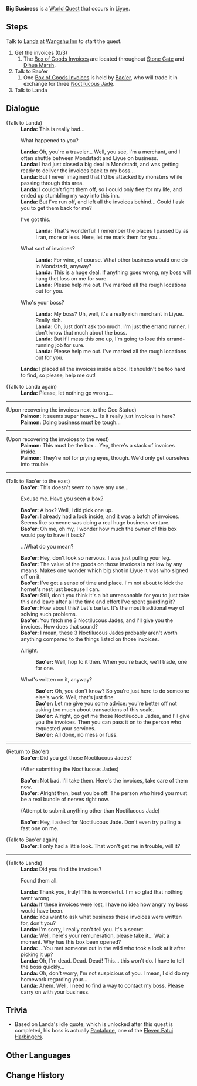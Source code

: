 {{Quest Infobox
|id            = 21024
|type          = World
|region        = Liyue
|area          = Bishui Plain
|startLocation = [[Wangshu Inn]], [[Liyue]]
|exp           = 250
|mora          = 30,000
|primogems     = 30
|rep           = Liyue
|repAmt        = 20
|other         = {{Card|Hero's Wit|3}}
|characters    = Bao'er; Landa; Traveler
}}
'''Big Business''' is a [[World Quest]] that occurs in [[Liyue]].

==Steps==
Talk to [[Landa]] at [[Wangshu Inn]] to start the quest.
# Get the invoices (0/3)
##The [[Box of Goods Invoices]] are located throughout [[Stone Gate]] and [[Dihua Marsh]].
# Talk to Bao'er
## One [[Box of Goods Invoices]] is held by [[Bao'er]], who will trade it in exchange for three [[Noctilucous Jade]].
# Talk to Landa

==Dialogue==
{{Quest Description|Having lost the invoices to a large business venture, [[Landa]] is currently beside himself with anxiety...}}
{{Dialogue start}}
;(Talk to Landa)
:'''Landa:''' This is really bad...
:{{DIcon}} What happened to you?
:'''Landa:''' Oh, you're a traveler... Well, you see, I'm a merchant, and I often shuttle between Mondstadt and Liyue on business.
:'''Landa:''' I had just closed a big deal in Mondstadt, and was getting ready to deliver the invoices back to my boss...
:'''Landa:''' But I never imagined that I'd be attacked by monsters while passing through this area.
:'''Landa:''' I couldn't fight them off, so I could only flee for my life, and ended up stumbling my way into this inn.
:'''Landa:''' But I've run off, and left all the invoices behind... Could I ask you to get them back for me?
:{{DIcon}} I've got this.
::'''Landa:''' That's wonderful! I remember the places I passed by as I ran, more or less. Here, let me mark them for you...
:{{DIcon}} What sort of invoices?
::'''Landa:''' For wine, of course. What other business would one do in Mondstadt, anyway?
::'''Landa:''' This is a huge deal. If anything goes wrong, my boss will hang thet loss on me for sure.
::'''Landa:''' Please help me out. I've marked all the rough locations out for you.
:{{DIcon}} Who's your boss?
::'''Landa:''' My boss? Uh, well, it's a really rich merchant in Liyue. Really rich.
::'''Landa:''' Oh, just don't ask too much. I'm just the errand runner, I don't know that much about the boss.
::'''Landa:''' But if I mess this one up, I'm going to lose this errand-running job for sure.
::'''Landa:''' Please help me out. I've marked all the rough locations out for you.
:'''Landa:''' I placed all the invoices inside a box. It shouldn't be too hard to find, so please, help me out!

;(Talk to Landa again)
:'''Landa:''' Please, let nothing go wrong...
----
;(Upon recovering the invoices next to the Geo Statue)
:'''Paimon:''' It seems super heavy... Is it really just invoices in here?
:'''Paimon:''' Doing business must be tough...
----
;(Upon recovering the invoices to the west)
:'''Paimon:''' This must be the box... Yep, there's a stack of invoices inside.
:'''Paimon:''' They're not for prying eyes, though. We'd only get ourselves into trouble.
----
;(Talk to Bao'er to the east)
:'''Bao'er:''' This doesn't seem to have any use...
:{{DIcon}} Excuse me. Have you seen a box?
:'''Bao'er:''' A box? Well, I did pick one up.
:'''Bao'er:''' I already had a look inside, and it was a batch of invoices. Seems like someone was doing a real huge business venture.
:'''Bao'er:''' Oh me, oh my, I wonder how much the owner of this box would pay to have it back?
:{{DIcon}} ...What do you mean?
:'''Bao'er:''' Hey, don't look so nervous. I was just pulling your leg.
:'''Bao'er:''' The value of the goods on those invoices is not low by any means. Makes one wonder which big shot in Liyue it was who signed off on it.
:'''Bao'er:''' I've got a sense of time and place. I'm not about to kick the hornet's nest just because I can.
:'''Bao'er:''' Still, don't you think it's a bit unreasonable for you to just take this and leave after all the time and effort I've spent guarding it?
:'''Bao'er:''' How about this? Let's barter. It's the most traditional way of solving such problems.
:'''Bao'er:''' You fetch me 3 Noctilucous Jades, and I'll give you the invoices. How does that sound?
:'''Bao'er:''' I mean, these 3 Noctilucous Jades probably aren't worth anything compared to the things listed on those invoices.
:{{DIcon}} Alright.
::'''Bao'er:''' Well, hop to it then. When you're back, we'll trade, one for one.
:{{DIcon}} What's written on it, anyway?
::'''Bao'er:''' Oh, you don't know? So you're just here to do someone else's work. Well, that's just fine.
::'''Bao'er:''' Let me give you some advice: you're better off not asking too much about transactions of this scale.
::'''Bao'er:''' Alright, go get me those Noctilucous Jades, and I'll give you the invoices. Then you can pass it on to the person who requested your services.
::'''Bao'er:''' All done, no mess or fuss.
----
;(Return to Bao'er)
:'''Bao'er:''' Did you get those Noctilucous Jades?
:;(After submitting the Noctilucous Jades)
:'''Bao'er:''' Not bad. I'll take them. Here's the invoices, take care of them now.
:'''Bao'er:''' Alright then, best you be off. The person who hired you must be a real bundle of nerves right now.
:;(Attempt to submit anything other than Noctilucous Jade)
:'''Bao'er:''' Hey, I asked for Noctilucous Jade. Don't even try pulling a fast one on me.

;(Talk to Bao'er again)
:'''Bao'er:''' I only had a little look. That won't get me in trouble, will it?
----
;(Talk to Landa)
:'''Landa:''' Did you find the invoices?
:{{DIcon}} Found them all.
:'''Landa:''' Thank you, truly! This is wonderful. I'm so glad that nothing went wrong.
:'''Landa:''' If these invoices were lost, I have no idea how angry my boss would have been.
:'''Landa:''' You want to ask what business these invoices were written for, don't you?
:'''Landa:''' I'm sorry, I really can't tell you. It's a secret.
:'''Landa:''' Well, here's your remuneration, please take it... Wait a moment. Why has this box been opened?
:'''Landa:''' ...You met someone out in the wild who took a look at it after picking it up?
:'''Landa:''' Oh, I'm dead. Dead. Dead! This... this won't do. I have to tell the boss quickly...
:'''Landa:''' Oh, don't worry, I'm not suspicious of you. I mean, I did do my homework regarding your...
:'''Landa:''' Ahem. Well, I need to find a way to contact my boss. Please carry on with your business.
{{Dialogue end}}

==Trivia==
*Based on Landa's idle quote, which is unlocked after this quest is completed, his boss is actually [[Pantalone]], one of the [[Eleven Fatui Harbingers]].

==Other Languages==
{{Other Languages
|en      = Big Business
|zhs     = 大生意
|zhs_rm  = Dà Shēngyì
|zht     = 大生意
|zht_rm  = Dà Shēngyì
|zh_tl   = Big Business
|ja      = 大商売
|ja_rm   = Daishoubai{{Assumed}}
|ja_tl   = Big Business
|ko      = 큰 거래
|ko_rm   = 
|ko_tl   = 
|es      = Un negocio jugoso
|es_tl   = A Juicy Business
|fr      = Une bonne affaire
|fr_tl   = A Good Deal
|ru      = Крупная сделка
|ru_tl   = Big Business
|th      = การค้าใหญ่
|th_rm   = 
|th_tl   = 
|vi      = {{tt|Thương Vụ|商務}} Lớn
|vi_tl   = Big Business
|de      = Großes Geschäft
|de_tl   = Big Business
|id      = Bisnis Besar
|id_tl   = Big Business
|pt      = Grandes Negócios
|pt_tl   = Big Business
}}

==Change History==
{{Change History|1.0}}